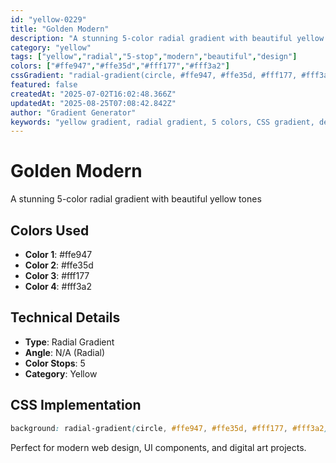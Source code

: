```yaml
---
id: "yellow-0229"
title: "Golden Modern"
description: "A stunning 5-color radial gradient with beautiful yellow tones"
category: "yellow"
tags: ["yellow","radial","5-stop","modern","beautiful","design"]
colors: ["#ffe947","#ffe35d","#fff177","#fff3a2"]
cssGradient: "radial-gradient(circle, #ffe947, #ffe35d, #fff177, #fff3a2)"
featured: false
createdAt: "2025-07-02T16:02:48.366Z"
updatedAt: "2025-08-25T07:08:42.842Z"
author: "Gradient Generator"
keywords: "yellow gradient, radial gradient, 5 colors, CSS gradient, design, #ffe947, #ffe35d, #fff177, #fff3a2"
---
```


# Golden Modern

A stunning 5-color radial gradient with beautiful yellow tones

## Colors Used
- **Color 1**: #ffe947
- **Color 2**: #ffe35d
- **Color 3**: #fff177
- **Color 4**: #fff3a2

## Technical Details
- **Type**: Radial Gradient
- **Angle**: N/A (Radial)
- **Color Stops**: 5
- **Category**: Yellow

## CSS Implementation
```css
background: radial-gradient(circle, #ffe947, #ffe35d, #fff177, #fff3a2);
```

Perfect for modern web design, UI components, and digital art projects.
